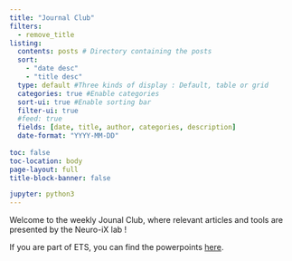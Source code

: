 ```yaml
---
title: "Journal Club"
filters:
  - remove_title
listing:
  contents: posts # Directory containing the posts
  sort: 
    - "date desc"
    - "title desc"
  type: default #Three kinds of display : Default, table or grid
  categories: true #Enable categories
  sort-ui: true #Enable sorting bar
  filter-ui: true
  #feed: true
  fields: [date, title, author, categories, description]
  date-format: "YYYY-MM-DD"
  
toc: false
toc-location: body
page-layout: full
title-block-banner: false

jupyter: python3
---
```


Welcome to the weekly Jounal Club, where relevant articles and tools are presented by the Neuro-iX lab !

If you are part of ETS, you can find the powerpoints [here](https://etsmtl365-my.sharepoint.com/personal/melanie_gaillochet_1_ens_etsmtl_ca/_layouts/15/onedrive.aspx?id=%2Fpersonal%2Fmelanie_gaillochet_1_ens_etsmtl_ca%2FDocuments%2FJournalClub){target="_blank"}.